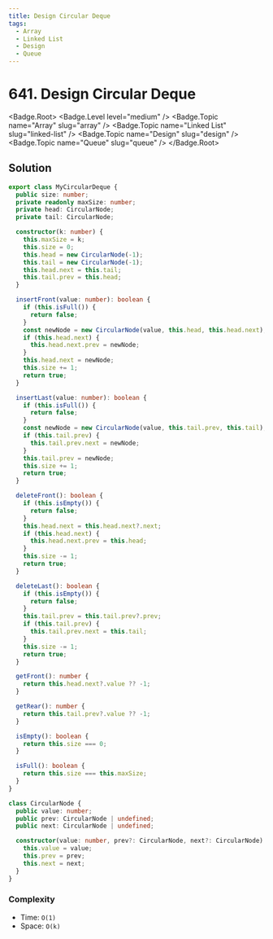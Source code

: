 ```yaml
---
title: Design Circular Deque
tags:
  - Array
  - Linked List
  - Design
  - Queue
---
```


# 641. Design Circular Deque

<Badge.Root>
  <Badge.Level level="medium" />
  <Badge.Topic name="Array" slug="array" />
  <Badge.Topic name="Linked List" slug="linked-list" />
  <Badge.Topic name="Design" slug="design" />
  <Badge.Topic name="Queue" slug="queue" />
</Badge.Root>

## Solution

```typescript filename="solution.ts" copy
export class MyCircularDeque {
  public size: number;
  private readonly maxSize: number;
  private head: CircularNode;
  private tail: CircularNode;

  constructor(k: number) {
    this.maxSize = k;
    this.size = 0;
    this.head = new CircularNode(-1);
    this.tail = new CircularNode(-1);
    this.head.next = this.tail;
    this.tail.prev = this.head;
  }

  insertFront(value: number): boolean {
    if (this.isFull()) {
      return false;
    }
    const newNode = new CircularNode(value, this.head, this.head.next);
    if (this.head.next) {
      this.head.next.prev = newNode;
    }
    this.head.next = newNode;
    this.size += 1;
    return true;
  }

  insertLast(value: number): boolean {
    if (this.isFull()) {
      return false;
    }
    const newNode = new CircularNode(value, this.tail.prev, this.tail);
    if (this.tail.prev) {
      this.tail.prev.next = newNode;
    }
    this.tail.prev = newNode;
    this.size += 1;
    return true;
  }

  deleteFront(): boolean {
    if (this.isEmpty()) {
      return false;
    }
    this.head.next = this.head.next?.next;
    if (this.head.next) {
      this.head.next.prev = this.head;
    }
    this.size -= 1;
    return true;
  }

  deleteLast(): boolean {
    if (this.isEmpty()) {
      return false;
    }
    this.tail.prev = this.tail.prev?.prev;
    if (this.tail.prev) {
      this.tail.prev.next = this.tail;
    }
    this.size -= 1;
    return true;
  }

  getFront(): number {
    return this.head.next?.value ?? -1;
  }

  getRear(): number {
    return this.tail.prev?.value ?? -1;
  }

  isEmpty(): boolean {
    return this.size === 0;
  }

  isFull(): boolean {
    return this.size === this.maxSize;
  }
}

class CircularNode {
  public value: number;
  public prev: CircularNode | undefined;
  public next: CircularNode | undefined;

  constructor(value: number, prev?: CircularNode, next?: CircularNode) {
    this.value = value;
    this.prev = prev;
    this.next = next;
  }
}
```

### Complexity

- Time: `O(1)`
- Space: `O(k)`

<ProblemLink
  codingSite="leetcode"
  href="https://leetcode.com/problems/design-circular-deque"
  title="Design Circular Deque"
/>

